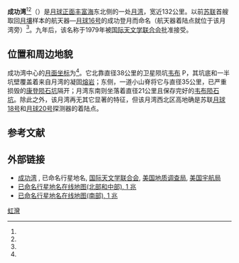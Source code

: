 {{Infobox Lunar mare
|name=成功湾
|image=[[File:Sinus-successus-clem1.jpg|238px]]
|caption=
|latitude=0.9
|N_or_S=N
|longitude=59.0
|E_or_W=E
|diameter=132 公里
|eponym=成功湾}}
{{Location map
| {{Moon}}
| width      = 245
| float      = right
| border     = none
| caption    = 成功湾所处[[月球正面|月球正面]]的位置
| alt        = 成功湾的位置
| AlternativeMap =Moon_nearside_LRO_color_mosaic_(bright).png
| mark       = Flashspot.gif
| marksize   = 11
| lat_deg    = 7.6
| lat_dir    = N
| lon_deg    = 139
| lon_dir    = E
}}
'''成功湾'''<ref name=nomen_lun_rel/><ref name="Rodionova_2009" />（{{lang-la|Sinus Successus}}）是[[月球正面|月球正面]][[丰富海|丰富海]]东北侧的一处[[月湾|月湾]]，宽近132公里。以前[[苏联|苏联]]首艘取回[[月壤|月壤]]样本的航天器—[[月球16号|月球16号]]的成功登月而命名（航天器着陆点就位于该月湾旁）<ref name="Chikmachev_2009" />。九年后，该名称于1979年被[[国际天文学联合会|国际天文学联合会]]批准接受。

==位置和周边地貌==
成功湾中心的[[月面坐标|月面坐标]]为{{Coord|0.9|N|59.0|E|globe:Moon}}<ref name=gazetteer/>。它北靠直径38公里的卫星陨坑[[韦布陨石坑|韦布]] P，其坑底和一半坑壁覆盖着来自月湾的凝固[[熔岩|熔岩]]；东侧，一道小山脊将它与直径35公里，已严重损毁的[[康登陨石坑|康登陨石坑]]隔开；月湾东南则坐落着直径21公里且保存完好的[[韦布陨石坑|韦布陨石坑]]。除此之外，该月湾再无其它显著的特征，但该月湾西北区高地确是苏联[[月球18号|月球18号]]和[[月球20号|月球20号]]探测器的着陆点。

==参考文献==
{{reflist|refs=
<ref name=nomen_lun_rel>{{cite web|title=«月球地形地名目录»|author=Пугачева С. Г., Родионова Ж. Ф., Шевченко В. В., Скобелева Т. П., Дехтярева К. И., Попов А|publisher=斯腾伯格国家天文研究所莫斯科国立大学|url=http://selena.sai.msu.ru/Pug/Publications/Nomenclature%20of%20lunar%20names/Nomenclature%20of%20lunar%20names.pdf|year=|accessdate=2013-05-13|archiveurl=https://www.webcitation.org/6GcLxmvwg?url=http://selena.sai.msu.ru/Pug/Publications/Nomenclature%20of%20lunar%20names/Nomenclature%20of%20lunar%20names.pdf|archivedate=2013-05-14|deadurl=yes}}</ref>
<ref name=gazetteer>{{cite web
 |url         = http://planetarynames.wr.usgs.gov/Feature/5571
 |title       = 《成功湾》
 |work        = 已命名行星地名
 |publisher   = 国际天文联合会(IAU)行星系统命名工作组(WGPSN)
 |date        = 2010-10-18
 |accessdate  = 2010-11-01
 |archiveurl  = https://www.webcitation.org/68sQUt20v?url=http://planetarynames.wr.usgs.gov/Feature/5571
 |archivedate = 2012-07-03
 |deadurl     = yes
}}</ref>
<ref name=Rodionova_2009>{{cite book
 |title    =《月球之旅》
 |section  =月图史
 |author   =Rodionova JF
 |date     =2009
 |pages    =193—236
}}</ref> 
<ref name=Chikmachev_2009>{{cite book
 |title   =《月球之旅》
 |section  =望远镜中的月球之旅-丰富海
 |author   =Chekmarev VI
 |date     =2009
 |pages    =95—10
}}</ref>
}}

==外部链接==
* [http://planetarynames.wr.usgs.gov/Feature/5571 成功湾] {{WebCite|url=https://www.webcitation.org/68sQUt20v?url=http://planetarynames.wr.usgs.gov/Feature/5571 |date=20120703084358 |dateformat=iso }}, 已命名行星地名, [[国际天文学联合会|国际天文学联合会]], [[美国地质调查局|美国地质调查局]], [[美国宇航局|美国宇航局]]
* [http://planetarynames.wr.usgs.gov/images/Lunar/lac_62_wac.pdf 已命名行星地名在线地图(北部和中部), 1 兆] {{Wayback|url=http://planetarynames.wr.usgs.gov/images/Lunar/lac_62_wac.pdf |date=20190326175843 }}
* [http://planetarynames.wr.usgs.gov/images/Lunar/lac_80_wac.pdf 已命名行星地名在线地图(南部), 1 兆] {{Wayback|url=http://planetarynames.wr.usgs.gov/images/Lunar/lac_80_wac.pdf |date=20180823041859 }}

{{月海}}
[[Category:月海|虹灣]]
